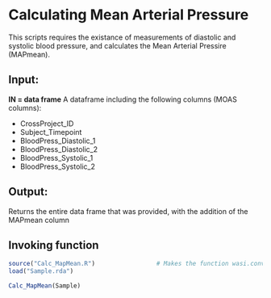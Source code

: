 # Calculating Mean Arterial Pressure

This scripts requires the existance of measurements of diastolic and systolic blood pressure, and calculates the Mean Arterial Pressire (MAPmean).

## Input:

**IN  =  data frame**
A dataframe including the following columns (MOAS columns): 

 - CrossProject_ID
 - Subject_Timepoint
 - BloodPress_Diastolic_1
 - BloodPress_Diastolic_2
 - BloodPress_Systolic_1
 - BloodPress_Systolic_2

## Output: 
Returns the entire data frame that was provided, with the addition of the MAPmean column


## Invoking function 

```r
source("Calc_MapMean.R")                 # Makes the function wasi.conversion() available
load("Sample.rda")

Calc_MapMean(Sample)
```
